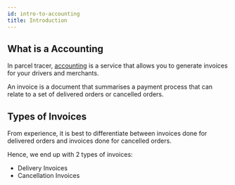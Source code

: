 ```yaml
---
id: intro-to-accounting
title: Introduction
---
```


## What is a Accounting

In parcel tracer, [accounting](https://parceltracer.app/accounting) is a service that allows you to generate invoices for your drivers and merchants.

An invoice is a document that summarises a payment process that can relate to a set of delivered orders or cancelled orders.

## Types of Invoices

From experience, it is best to differentiate between invoices done for delivered orders and invoices done for cancelled orders.

Hence, we end up with 2 types of invoices:
- Delivery Invoices
- Cancellation Invoices